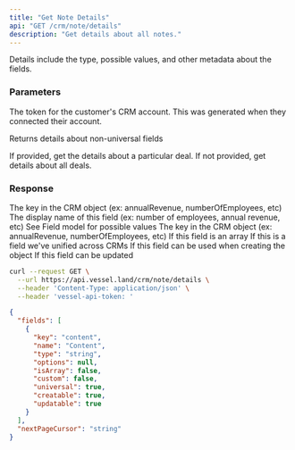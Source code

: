 ```yaml
---
title: "Get Note Details"
api: "GET /crm/note/details"
description: "Get details about all notes."
---
```


Details include the type, possible values, and other metadata about the fields.

### Parameters

<Param query="accessToken" type="string" required>

The token for the customer's CRM account. This was generated when they connected their account.

</Param>

<Param query="allFields" type="boolean">

Returns details about non-universal fields

</Param>

<Param query="cursor" type="string"></Param>

<Param query="id" type="string">
  If provided, get the details about a particular deal. If not provided, get
  details about all deals.
</Param>

### Response

<ResponseField name="fields" type="Field[]">

<Expandable title="Field">
  <ResponseField name="key" type="string" required>
    The key in the CRM object (ex: annualRevenue, numberOfEmployees, etc)
  </ResponseField>
  <ResponseField name="name" type="string" required>
    The display name of this field (ex: number of employees, annual revenue, etc)
  </ResponseField>
  <ResponseField name="type" type="string" required>
    See Field model for possible values
  </ResponseField>
  <ResponseField name="options" type="object[]" required>
  The key in the CRM object (ex: annualRevenue, numberOfEmployees, etc)

  <Expandable title="object">
    <ResponseField name="key" type="string"></ResponseField>
    <ResponseField name="name" type="string"></ResponseField>
  </Expandable>
  </ResponseField>

  <ResponseField name="isArray" type="boolean">
    If this field is an array
  </ResponseField>
  <ResponseField name="universal" type="boolean" required>
    If this is a field we've unified across CRMs
  </ResponseField>
  <ResponseField name="creatable" type="boolean" required>
    If this field can be used when creating the object
  </ResponseField>
  <ResponseField name="updatable" type="boolean" required>
    If this field can be updated
  </ResponseField>
</Expandable>

</ResponseField>

<ResponseField name="nextPageCursor" type="string"></ResponseField>

<RequestExample>

```bash Request
curl --request GET \
  --url https://api.vessel.land/crm/note/details \
  --header 'Content-Type: application/json' \
  --header 'vessel-api-token: '
```

</RequestExample>

<ResponseExample>

```json Response Example
{
  "fields": [
    {
      "key": "content",
      "name": "Content",
      "type": "string",
      "options": null,
      "isArray": false,
      "custom": false,
      "universal": true,
      "creatable": true,
      "updatable": true
    }
  ],
  "nextPageCursor": "string"
}
```

</ResponseExample>
